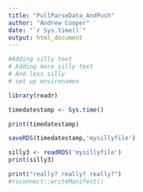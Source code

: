```yaml
---
title: "PullParseData_AndPush"
author: "Andrew Cooper"
date: "`r Sys.time()`"
output: html_document
---
```



```r

#Adding silly text
# Adding more silly text
# And less silly
# set up environamen

library(readr)

timedatestamp <- Sys.time()

print(timedatestamp)

saveRDS(timedatestamp,'mysillyfile')

silly3 <- readRDS('mysillyfile')
print(silly3)

print("really? really? really?")
#rsconnect::writeManifest()


```
